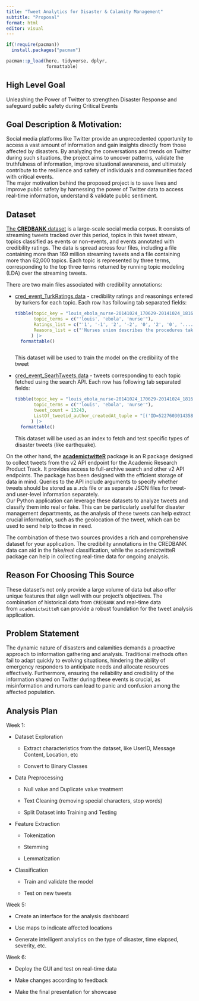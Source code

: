 ```yaml
---
title: "Tweet Analytics for Disaster & Calamity Management"
subtitle: "Proposal"
format: html
editor: visual
---
```


```r

if(!require(pacman))
  install.packages("pacman")

pacman::p_load(here, tidyverse, dplyr,
               formattable)
```

## High Level Goal

Unleashing the Power of Twitter to strengthen Disaster Response and safeguard public safety during Critical Events

## **Goal Description & Motivation:**

Social media platforms like Twitter provide an unprecedented opportunity to access a vast amount of information and gain insights directly from those affected by disasters. By analyzing the conversations and trends on Twitter during such situations, the project aims to uncover patterns, validate the truthfulness of information, improve situational awareness, and ultimately contribute to the resilience and safety of individuals and communities faced with critical events.\
The major motivation behind the proposed project is to save lives and improve public safety by harnessing the power of Twitter data to access real-time information, understand & validate public sentiment.\

## Dataset

[The **CREDBANK** dataset](https://github.com/compsocial/CREDBANK-data) is a large-scale social media corpus. It consists of streaming tweets tracked over this period, topics in this tweet stream, topics classified as events or non-events, and events annotated with credibility ratings. The data is spread across four files, including a file containing more than 169 million streaming tweets and a file containing more than 62,000 topics. Each topic is represented by three terms, corresponding to the top three terms returned by running topic modeling (LDA) over the streaming tweets.

There are two main files associated with credibility annotations:

-   [cred_event_TurkRatings.data](https://s3-us-west-2.amazonaws.com/credbank/cred_event_TurkRatings.data) - credibility ratings and reasonings entered by turkers for each topic. Each row has following tab separated fields:

    ```r

    tibble(topic_key = "louis_ebola_nurse-20141024_170629-20141024_181626",
           topic_terms = c("'louis', 'ebola', 'nurse'"),
           Ratings_list = c("'1', '-1', '2', '-2', '0', '2', '0', '....'"),
           Reasons_list = c("'Nurses union describes the procedures taken by nurse who now has Ebola from treating a patient.', '.....'")
          ) |>
      formattable()



    ```

    This dataset will be used to train the model on the credibility of the tweet

-   [cred_event_SearhTweets.data](https://s3-us-west-2.amazonaws.com/credbank/cred_event_SearchTweets.data) - tweets corresponding to each topic fetched using the search API. Each row has following tab separated fields:

    ```r

    tibble(topic_key = "louis_ebola_nurse-20141024_170629-20141024_181626",
           topic_terms = c("'louis', 'ebola', 'nurse'"),
           tweet_count = 13243,
           ListOf_tweetid_author_createdAt_tuple = "[('ID=522760301435830272', 'AUTHOR=iMhartyz', 'CreatedAt=2014-10-16 14:45:42'), ......]"
          ) |>
      formattable()
    ```

    This dataset will be used as an index to fetch and test specific types of disaster tweets (like earthquake).

On the other hand, the [**academictwitteR**](https://github.com/cjbarrie/academictwitteR) package is an R package designed to collect tweets from the v2 API endpoint for the Academic Research Product Track. It provides access to full-archive search and other v2 API endpoints. The package has been designed with the efficient storage of data in mind. Queries to the API include arguments to specify whether tweets should be stored as a .rds file or as separate JSON files for tweet- and user-level information separately.\
Our Python application can leverage these datasets to analyze tweets and classify them into real or fake. This can be particularly useful for disaster management departments, as the analysis of these tweets can help extract crucial information, such as the geolocation of the tweet, which can be used to send help to those in need.

The combination of these two sources provides a rich and comprehensive dataset for your application. The credibility annotations in the CREDBANK data can aid in the fake/real classification, while the academictwitteR package can help in collecting real-time data for ongoing analysis.

## Reason For Choosing This Source

These dataset's not only provide a large volume of data but also offer unique features that align well with our project's objectives. The combination of historical data from `CREDBANK` and real-time data from `academictwitteR` can provide a robust foundation for the tweet analysis application.

## Problem Statement

The dynamic nature of disasters and calamities demands a proactive approach to information gathering and analysis. Traditional methods often fail to adapt quickly to evolving situations, hindering the ability of emergency responders to anticipate needs and allocate resources effectively. Furthermore, ensuring the reliability and credibility of the information shared on Twitter during these events is crucial, as misinformation and rumors can lead to panic and confusion among the affected population.

## Analysis Plan

Week 1:

-   Dataset Exploration

    -   Extract characteristics from the dataset, like UserID, Message Content, Location, etc

    -   Convert to Binary Classes

-   Data Preprocessing

    -   Null value and Duplicate value treatment

    -   Text Cleaning (removing special characters, stop words)

    -   Split Dataset into Training and Testing

-   Feature Extraction

    -   Tokenization

    -   Stemming

    -   Lemmatization

-   Classification

    -   Train and validate the model

    -   Test on new tweets

Week 5:

-   Create an interface for the analysis dashboard

-   Use maps to indicate affected locations

-   Generate intelligent analytics on the type of disaster, time elapsed, severity, etc.

Week 6:

-   Deploy the GUI and test on real-time data

-   Make changes according to feedback

-   Make the final presentation for showcase
